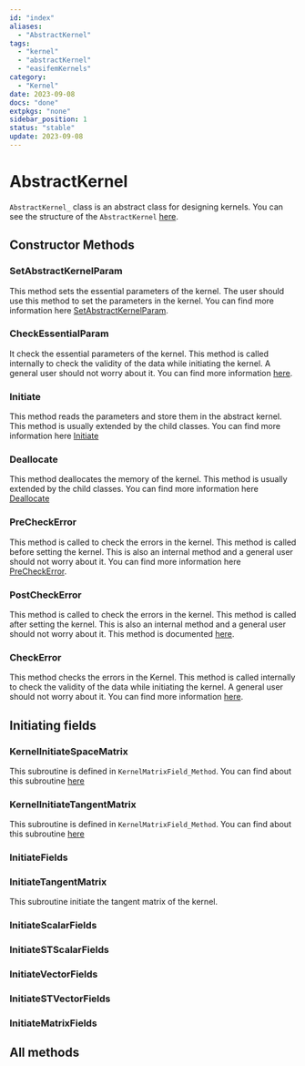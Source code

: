 ```yaml
---
id: "index"
aliases:
  - "AbstractKernel"
tags:
  - "kernel"
  - "abstractKernel"
  - "easifemKernels"
category:
  - "Kernel"
date: 2023-09-08 
docs: "done"
extpkgs: "none"
sidebar_position: 1
status: "stable"
update: 2023-09-08 
---
```


# AbstractKernel

`AbstractKernel_` class is an abstract class for designing kernels. You can see the structure of the `AbstractKernel` [here](./AbstractKernel_.md).

## Constructor Methods

### SetAbstractKernelParam

This method sets the essential parameters of the kernel. The user should use this method to set the parameters in the kernel. You can find more information here [SetAbstractKernelParam](./SetAbstractKernelParam.md).

### CheckEssentialParam

It check the essential parameters of the kernel. This method is called internally to check the validity of the data while initiating the kernel. A general user should not worry about it. You can find more information [here](./CheckEssentialParam.md).

### Initiate

This method reads the parameters and store them in the abstract kernel. This method is usually extended by the child classes. You can find more information here [Initiate](./Initiate.md)

### Deallocate

This method deallocates the memory of the kernel. This method is usually extended by the child classes. You can find more information here [Deallocate](./Deallocate.md)

### PreCheckError

This method is called to check the errors in the kernel. This method is called before setting the kernel. This is also an internal method and a general user  should not worry about it. You can find more information here [PreCheckError](./PreCheckError.md).

### PostCheckError

This method is called to check the errors in the kernel. This method is called after setting the kernel. This is also an internal method and a general user  should not worry about it. This method is documented [here](./PostCheckError.md).

### CheckError

This method checks the errors in the Kernel. This method is called internally to check the validity of the data while initiating the kernel. A general user should not worry about it. You can find more information [here](./CheckError.md).

## Initiating fields

### KernelInitiateSpaceMatrix

This subroutine is defined in `KernelMatrixField_Method`. You can find about this subroutine [here](./KernelInitiateSpaceMatrix.md)

### KernelInitiateTangentMatrix

This subroutine is defined in `KernelMatrixField_Method`. You can find about this subroutine [here](./KernelInitiateTangentMatrix.md)

### InitiateFields

### InitiateTangentMatrix

This subroutine initiate the tangent matrix of the kernel.

### InitiateScalarFields

### InitiateSTScalarFields

### InitiateVectorFields

### InitiateSTVectorFields

### InitiateMatrixFields


## All methods 


<DocCardList />
